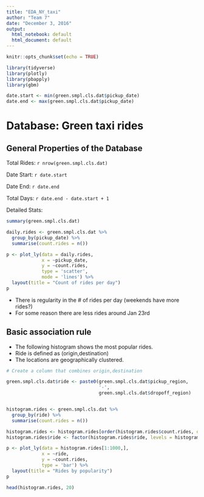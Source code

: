 ```yaml
---
title: "EDA_NY_taxi"
author: "Team 7"
date: "December 3, 2016"
output:
  html_notebook: default
  html_document: default
---
```


```r
knitr::opts_chunk$set(echo = TRUE)

library(tidyverse)
library(plotly)
library(pbapply)
library(gbm)

```

```r
date.start <- min(green.smpl.cls.dat$pickup_date)
date.end <- max(green.smpl.cls.dat$pickup_date)
```

# Database: Green taxi rides

## General Properties of the Database

Total Rides: `r nrow(green.smpl.cls.dat)`

Date Start: `r date.start`

Date End: `r date.end`

Total Days: `r date.end - date.start + 1`

Detailed Stats:

```r
summary(green.smpl.cls.dat)
```


```r
daily.rides <- green.smpl.cls.dat %>% 
  group_by(pickup_date) %>%
  summarise(count.rides = n())

p <- plot_ly(data = daily.rides, 
             x = ~pickup_date,
             y = ~count.rides,
             type = 'scatter',
             mode = 'lines') %>%
  layout(title = "Count of rides per day")
p
```

* There is regularity in the # of rides per day (weekends have more rides?)
* For some reason there are less rides around Jan 23rd


## Basic association rule

* The following histogram shows the most popular rides.
* Ride is defined as (origin,destination)
* The locations are geographically clustered.

```r
# Create a column that combines origin,destination

green.smpl.cls.dat$ride <- paste0(green.smpl.cls.dat$pickup_region,
                                  '-',
                                  green.smpl.cls.dat$dropoff_region)


histogram.rides <- green.smpl.cls.dat %>% 
  group_by(ride) %>%
  summarise(count.rides = n())

histogram.rides <- histogram.rides[order(histogram.rides$count.rides, decreasing = TRUE),]
histogram.rides$ride <- factor(histogram.rides$ride, levels = histogram.rides$ride)

p <- plot_ly(data = histogram.rides[1:1000,], 
             x = ~ride,
             y = ~count.rides,
             type = 'bar') %>%
  layout(title = "Rides by popularity")
p
```

```r
head(histogram.rides, 20)
```


